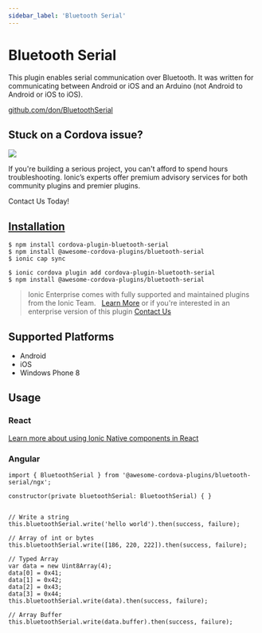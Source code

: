 ```yaml
---
sidebar_label: 'Bluetooth Serial'
---
```



# Bluetooth Serial

This plugin enables serial communication over Bluetooth. It was written for communicating between Android or iOS and an Arduino (not Android to Android or iOS to iOS).

<p>
  <a href="https://github.com/don/BluetoothSerial" target="_blank" rel="noopener" className="git-link">github.com/don/BluetoothSerial</a>
</p>

<h2>Stuck on a Cordova issue?</h2>
<DocsCard
  className="cordova-ee-card"
  header="Don't waste precious time on plugin issues."
  href="https://ionicframework.com/sales?product_of_interest=Ionic%20Native"
>
  <div>
    <img src="/docs/icons/native-cordova-bot.png" className="cordova-ee-img" />
    <p>If you're building a serious project, you can't afford to spend hours troubleshooting. Ionic’s experts offer premium advisory services for both community plugins and premier plugins.</p>
    <DocsButton className="native-ee-detail">Contact Us Today!</DocsButton>
  </div>
</DocsCard>

<h2 id="installation">
  <a href="#installation">Installation</a>
</h2>
<Tabs
  groupId="runtime"
  defaultValue="Capacitor"
  values={[
    { value: 'Capacitor', label: 'Capacitor' },
    { value: 'Cordova', label: 'Cordova' },
    { value: 'Enterprise', label: 'Enterprise' },
  ]}
>
  <TabItem value="Capacitor">

    $ npm install cordova-plugin-bluetooth-serial
    $ npm install @awesome-cordova-plugins/bluetooth-serial
    $ ionic cap sync

  </TabItem>
  <TabItem value="Cordova">

    $ ionic cordova plugin add cordova-plugin-bluetooth-serial
    $ npm install @awesome-cordova-plugins/bluetooth-serial

  </TabItem>
  <TabItem value="Enterprise">
    <blockquote>
      Ionic Enterprise comes with fully supported and maintained plugins from the Ionic Team. &nbsp;
      <a className="btn" href="https://ionic.io/docs/premier-plugins">Learn More</a> or if you're interested in an enterprise version of this plugin <a className="btn" href="https://ionicframework.com/sales?product_of_interest=Ionic%20Enterprise%20Engine">Contact Us</a>
    </blockquote>
  </TabItem>
</Tabs>

## Supported Platforms

- Android
- iOS
- Windows Phone 8

## Usage

### React

[Learn more about using Ionic Native components in React](../native-community.md#react)

### Angular

```tsx
import { BluetoothSerial } from '@awesome-cordova-plugins/bluetooth-serial/ngx';

constructor(private bluetoothSerial: BluetoothSerial) { }


// Write a string
this.bluetoothSerial.write('hello world').then(success, failure);

// Array of int or bytes
this.bluetoothSerial.write([186, 220, 222]).then(success, failure);

// Typed Array
var data = new Uint8Array(4);
data[0] = 0x41;
data[1] = 0x42;
data[2] = 0x43;
data[3] = 0x44;
this.bluetoothSerial.write(data).then(success, failure);

// Array Buffer
this.bluetoothSerial.write(data.buffer).then(success, failure);
```

